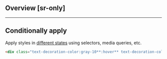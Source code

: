 ## Overview [sr-only]
<Overview/>

---

## Conditionally apply
Apply styles in [different states](/docs/states-and-queries) using selectors, media queries, etc.
```html
<div class="text-decoration-color:gray-10**:hover** text-decoration-color:gray-10**@sm** text-decoration-color:gray-10**@dark** text-decoration-color:gray-10**@print**">…</div>
```


